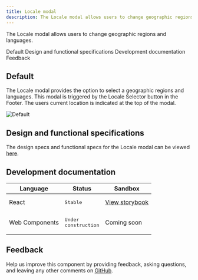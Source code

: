 ```yaml
---
title: Locale modal
description: The Locale modal allows users to change geographic regions and languages. 
---
```


<PageDescription>

The Locale modal allows users to change geographic regions and languages. 

</PageDescription>

<AnchorLinks>

<AnchorLink>Default</AnchorLink>
<AnchorLink>Design and functional specifications</AnchorLink>
<AnchorLink>Development documentation</AnchorLink>
<AnchorLink>Feedback</AnchorLink>

</AnchorLinks>

## Default

The Locale modal provides the option to select a geographic regions and languages. This modal is triggered by the Locale Selector button in the Footer. The users current location is indicated at the top of the modal.

![Default](../../images/component/locale-modal/default-locale-modal.jpg)

## Design and functional specifications

The design specs and functional specs for the Locale modal can be viewed <a href="https://ibm.box.com/s/6eyktf1gti4kfg6s06ozjx43oa0h6k06" target="_blank">here</a>.

## Development documentation

| Language      | Status        | Sandbox                                                                              |
| ------------- | -----------   | ------------------------------------------------------------------------             |
| React         | <div><span class="bx--tag bx--tag--green"><pre>Stable</pre></span></div>        | <a href="https://ibmdotcom-react.mybluemix.net/?path=/story/components-locale-modal--default" target="_blank">View storybook</a>    |
| Web Components       | <div><span class="bx--tag bx--tag--cool-gray"><pre>Under construction</pre></span></div>  | Coming soon |

## Feedback

Help us improve this component by providing feedback, asking questions, and leaving any other comments on <a href="https://github.com/carbon-design-system/ibm-dotcom-library" target="_blank">GitHub</a>.
